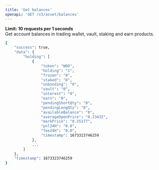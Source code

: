 ```yaml
---
title: 'Get balances'
openapi: 'GET /v3/asset/balances'
---
```

**Limit: 10 requests per 1 seconds**  
Get account balances in trading wallet, vault, staking and earn products.

<ResponseExample>

```bash
{
    "success": true,
    "data": {
        "holding": [
            {
                "token": "WOO",
                "holding": "1",
                "frozen": "0",
                "staked": "0",
                "unbonding": "0",
                "vault": "0",
                "interest": "0",
                "earn": "0",
                "pendingShortQty": "0",
                "pendingLongQty": "0",
                "availableBalance": "0",
                "averageOpenPrice": "0.23432",
                "markPrice": "0.25177",
                "pnl24H": "0.0",
                "fee24H": "0.0",
                "timestamp": 1673323746259
            },
            ...
        ]
    },
    "timestamp": 1673323746259
}


```

</ResponseExample>


  